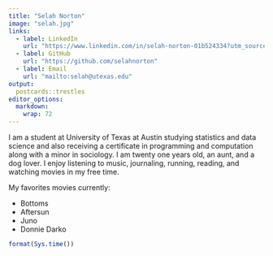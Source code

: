 ```yaml
---
title: "Selah Norton"
image: "selah.jpg"
links:
  - label: LinkedIn
    url: "https://www.linkedin.com/in/selah-norton-01b524334?utm_source=share&utm_campaign=share_via&utm_content=profile&utm_medium=ios_app"
  - label: GitHub
    url: "https://github.com/selahnorton"
  - label: Email
    url: "mailto:selah@utexas.edu"
output:
  postcards::trestles
editor_options: 
  markdown: 
    wrap: 72
---
```


I am a student at University of Texas at Austin studying statistics and
data science and also receiving a certificate in programming and
computation along with a minor in sociology. I am twenty one years old,
an aunt, and a dog lover. I enjoy listening to music, journaling,
running, reading, and watching movies in my free time.

My favorites movies currently:

-   Bottoms
-   Aftersun
-   Juno
-   Donnie Darko

```r
format(Sys.time())
```

